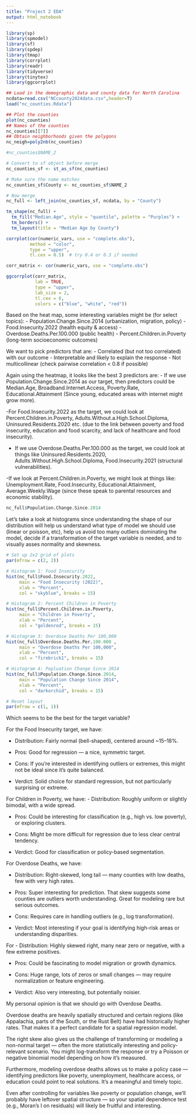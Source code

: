 ```yaml
---
title: "Project 2 EDA"
output: html_notebook
---
```


```r
library(sp)
library(spmodel)
library(sf) 
library(spdep)
library(tmap)
library(corrplot)
library(readr)
library(tidyverse)
library(tinytex)
library(ggcorrplot)

## Load in the demographic data and county data for North Carolina
ncdata=read.csv("NCcounty2024data.csv",header=T)
load("nc_counties.Rdata")

## Plot the counties
plot(nc_counties)
## Names of the counties
nc_counties[[7]]
## Obtain neighborhoods given the polygons
nc_neigh=poly2nb(nc_counties)
```

```r
#nc_counties$NAME_2
```


```r
# Convert to sf object before merge
nc_counties_sf <- st_as_sf(nc_counties)

# Make sure the name matches
nc_counties_sf$County <- nc_counties_sf$NAME_2

# Now merge
nc_full <- left_join(nc_counties_sf, ncdata, by = "County")

```



```r
tm_shape(nc_full) +
  tm_fill("Median.Age", style = "quantile", palette = "Purples") +
  tm_borders() +
  tm_layout(title = "Median Age by County")

```

```r
corrplot(cor(numeric_vars, use = "complete.obs"),
         method = "color",
         type = "upper",
         tl.cex = 0.5)  # try 0.4 or 0.3 if needed
```

```r
corr_matrix <- cor(numeric_vars, use = "complete.obs")

ggcorrplot(corr_matrix,
           lab = TRUE,
           type = "upper",
           lab_size = 2,
           tl.cex = 6,
           colors = c("blue", "white", "red"))
```

Based on the heat map, some interesting variables might be (for select topics):
- Population.Change.Since.2014 (urbanization, migration, policy)
- Food.Insecurity.2022 (health equity & access)
- Overdose.Deaths.Per.100.000 (public health)
- Percent.Children.in.Poverty (long-term socioeconomic outcomes)

We want to pick predictors that are: 
- Correlated (but not too correlated) with our outcome
- Interpretable and likely to explain the response
- Not multicollinear (check pairwise correlation < 0.8 if possible)

Again using the heatmap, it looks like the best 3 predictors are: 
- If we use Population.Change.Since.2014 as our target, then predictors could be Median.Age, Broadband.Internet.Access, Poverty.Rate, Educational.Attainment
(Since young, educated areas with internet might grow more). 

-For Food.Insecurity.2022 as the target, we could look at Percent.Children.in.Poverty, Adults.Without.a.High.School.Diploma, Uninsured.Residents.2020 etc. (due to the link between poverty and food insecurity, education and food scarcity, and lack of healthcare and food insecurity).


- If we use Overdose.Deaths.Per.100.000 as the target, we could look at things like Uninsured.Residents.2020, Adults.Without.High.School.Diploma, Food.Insecurity.2021 (structural vulnerabilities).

-If we look at Percent.Children.in.Poverty, we might look at things like: Unemployment.Rate, Food.Insecurity, Educational.Attainment, Average.Weekly.Wage (since these speak to parental resources and economic stability). 

```r
nc_full$Population.Change.Since.2014
```

Let's take a look at histograms since understanding the shape of our distribution will help us understand what type of model we should use (linear or poisson, etc), help us avoid too many outliers dominating the model, decide if a transformation of the target variable is needed, and to visually asses normality and skewness.
```r
# Set up 2x2 grid of plots
par(mfrow = c(2, 2))

# Histogram 1: Food Insecurity
hist(nc_full$Food.Insecurity.2022,
     main = "Food Insecurity (2022)",
     xlab = "Percent",
     col = "skyblue", breaks = 15)

# Histogram 2: Percent Children in Poverty
hist(nc_full$Percent.Children.in.Poverty,
     main = "Children in Poverty",
     xlab = "Percent",
     col = "goldenrod", breaks = 15)

# Histogram 3: Overdose Deaths Per 100,000 
hist(nc_full$Overdose.Deaths.Per.100.000 ,
     main = "Overdose Deaths Per 100,000",
     xlab = "Percent",
     col = "firebrick1", breaks = 15)

# Histogram 4: Popluation Change Since 2014
hist(nc_full$Population.Change.Since.2014,
     main = "Population Change Since 2014",
     xlab = "Percent",
     col = "darkorchid", breaks = 15)

# Reset layout
par(mfrow = c(1, 1))

```
Which seems to be the best for the target variable?

For the Food Insecurity target, we have: 

- Distribution: Fairly normal (bell-shaped), centered around ~15–18%.

- Pros: Good for regression — a nice, symmetric target.

- Cons: If you're interested in identifying outliers or extremes, this might not be ideal since it's quite balanced.

- Verdict: Solid choice for standard regression, but not particularly surprising or extreme.



For Children in Poverty, we have:
- Distribution: Roughly uniform or slightly bimodal, with a wide spread.

- Pros: Could be interesting for classification (e.g., high vs. low poverty), or exploring clusters.

- Cons: Might be more difficult for regression due to less clear central tendency.

- Verdict: Good for classification or policy-based segmentation.



For Overdose Deaths, we have: 

- Distribution: Right-skewed, long tail — many counties with low deaths, few with very high rates.

- Pros: Super interesting for prediction. That skew suggests some counties are outliers worth understanding. Great for modeling rare but serious outcomes.

- Cons: Requires care in handling outliers (e.g., log transformation).

- Verdict: Most interesting if your goal is identifying high-risk areas or understanding disparities.


For 
- Distribution: Highly skewed right, many near zero or negative, with a few extreme positives.

- Pros: Could be fascinating to model migration or growth dynamics.

- Cons: Huge range, lots of zeros or small changes — may require normalization or feature engineering.

- Verdict: Also very interesting, but potentially noisier.


My personal opinion is that we should go with Overdose Deaths.

Overdose deaths are heavily spatially structured and certain regions (like Appalachia, parts of the South, or the Rust Belt) have had historically higher rates. That makes it a perfect candidate for a spatial regression model.

The right skew also gives us the challenge of transforming or modeling a non-normal target — often the more statistically interesting and policy-relevant scenario. You might log-transform the response or try a Poisson or negative binomial model depending on how it's measured.

Furthermore, modeling overdose deaths allows us to make a policy case — identifying predictors like poverty, unemployment, healthcare access, or education could point to real solutions. It’s a meaningful and timely topic.


Even after controlling for variables like poverty or population change, we’ll probably have leftover spatial structure — so your spatial dependence test (e.g., Moran’s I on residuals) will likely be fruitful and interesting.





